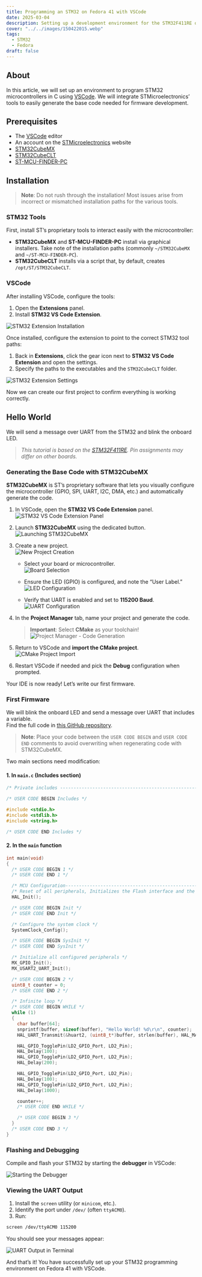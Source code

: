 ```yaml
---
title: Programming an STM32 on Fedora 41 with VSCode
date: 2025-03-04
description: Setting up a development environment for the STM32F411RE on Linux (Fedora 41) with Visual Studio Code
cover: "../../images/150422015.webp"
tags:
  - STM32
  - Fedora
draft: false
---
```


## About

In this article, we will set up an environment to program STM32 microcontrollers in C using [VSCode](https://code.visualstudio.com/). We will integrate STMicroelectronics’ tools to easily generate the base code needed for firmware development.

## Prerequisites

- The [VSCode](https://code.visualstudio.com/) editor
- An account on the [STMicroelectronics](https://www.st.com) website
- [STM32CubeMX](https://www.st.com/en/development-tools/stm32cubemx.html)
- [STM32CubeCLT](https://www.st.com/en/development-tools/stm32cubeclt.html)
- [ST-MCU-FINDER-PC](https://www.st.com/en/development-tools/st-mcu-finder-pc.html)

## Installation

> **Note**: Do not rush through the installation! Most issues arise from incorrect or mismatched installation paths for the various tools.

### STM32 Tools

First, install ST’s proprietary tools to interact easily with the microcontroller:

- **STM32CubeMX** and **ST-MCU-FINDER-PC** install via graphical installers. Take note of the installation paths (commonly `~/STM32CubeMX` and `~/ST-MCU-FINDER-PC`).
- **STM32CubeCLT** installs via a script that, by default, creates `/opt/ST/STM32CubeCLT`.

### VSCode

After installing VSCode, configure the tools:

1. Open the **Extensions** panel.
2. Install **STM32 VS Code Extension**.

![STM32 Extension Installation](../../images/565cda6a1352ebb74c1f97efc3d0f1c7_MD5.webp)

Once installed, configure the extension to point to the correct STM32 tool paths:

1. Back in **Extensions**, click the gear icon next to **STM32 VS Code Extension** and open the settings.
2. Specify the paths to the executables and the `STM32CubeCLT` folder.

![STM32 Extension Settings](../../images/IMG_Programmer_un_STM32_sous_Fedora_41_avec_VSCode.webp)

Now we can create our first project to confirm everything is working correctly.

## Hello World

We will send a message over UART from the STM32 and blink the onboard LED.

> *This tutorial is based on the [STM32F411RE](https://www.st.com/en/evaluation-tools/nucleo-f411re.html). Pin assignments may differ on other boards.*

### Generating the Base Code with STM32CubeMX

**STM32CubeMX** is ST’s proprietary software that lets you visually configure the microcontroller (GPIO, SPI, UART, I2C, DMA, etc.) and automatically generate the code.

1. In VSCode, open the **STM32 VS Code Extension** panel.  
   ![STM32 VS Code Extension Panel](../../images/85d1b2484bc351e1ddb9969595ccfcf6_MD5.webp)

2. Launch **STM32CubeMX** using the dedicated button.  
   ![Launching STM32CubeMX](../../images/fe988d8c065be00f56923fec8f9de010_MD5.webp)

3. Create a new project.  
   ![New Project Creation](../../images/dad1056dd12d64d3da419120abf90026_MD5.webp)

   - Select your board or microcontroller.  
     ![Board Selection](../../images/d97e0308efb265549dd2d49b6db77125_MD5.webp)

   - Ensure the LED (GPIO) is configured, and note the “User Label.”  
     ![LED Configuration](../../images/f33b7af6c74c024efb1924b979d1152b_MD5.webp)

   - Verify that UART is enabled and set to **115200 Baud**.  
     ![UART Configuration](../../images/1b1634ca22f9d64a3e286ec4ebb61a0b_MD5.webp)

4. In the **Project Manager** tab, name your project and generate the code.  
   > **Important**: Select **CMake** as your toolchain!  
   ![Project Manager - Code Generation](../../images/38e1bcc86ec027345ccf54802b507a1a_MD5.webp)

5. Return to VSCode and **import the CMake project**.  
   ![CMake Project Import](../../images/6f0effcd4ef4d3a78261265f03e778d3_MD5.webp)

6. Restart VSCode if needed and pick the **Debug** configuration when prompted.

Your IDE is now ready! Let’s write our first firmware.

### First Firmware

We will blink the onboard LED and send a message over UART that includes a variable.  
Find the full code in [this GitHub repository](https://github.com/Ery4z/Blog-STM32HelloWorld).

> **Note**: Place your code between the `USER CODE BEGIN` and `USER CODE END` comments to avoid overwriting when regenerating code with STM32CubeMX.

Two main sections need modification:

#### 1. In `main.c` (Includes section)

```c
/* Private includes ----------------------------------------------------------*/

/* USER CODE BEGIN Includes */

#include <stdio.h>
#include <stdlib.h>
#include <string.h>

/* USER CODE END Includes */
```

#### 2. In the `main` function

```c
int main(void)
{
  /* USER CODE BEGIN 1 */
  /* USER CODE END 1 */

  /* MCU Configuration--------------------------------------------------------*/
  /* Reset of all peripherals, Initializes the Flash interface and the Systick. */
  HAL_Init();

  /* USER CODE BEGIN Init */
  /* USER CODE END Init */

  /* Configure the system clock */
  SystemClock_Config();

  /* USER CODE BEGIN SysInit */
  /* USER CODE END SysInit */

  /* Initialize all configured peripherals */
  MX_GPIO_Init();
  MX_USART2_UART_Init();

  /* USER CODE BEGIN 2 */
  uint8_t counter = 0;
  /* USER CODE END 2 */

  /* Infinite loop */
  /* USER CODE BEGIN WHILE */
  while (1)
  {
    char buffer[64];
    snprintf(buffer, sizeof(buffer), "Hello World! %d\r\n", counter);
    HAL_UART_Transmit(&huart2, (uint8_t*)buffer, strlen(buffer), HAL_MAX_DELAY);

    HAL_GPIO_TogglePin(LD2_GPIO_Port, LD2_Pin);
    HAL_Delay(100);
    HAL_GPIO_TogglePin(LD2_GPIO_Port, LD2_Pin);
    HAL_Delay(200);

    HAL_GPIO_TogglePin(LD2_GPIO_Port, LD2_Pin);
    HAL_Delay(100);
    HAL_GPIO_TogglePin(LD2_GPIO_Port, LD2_Pin);
    HAL_Delay(1000);

    counter++;
    /* USER CODE END WHILE */

    /* USER CODE BEGIN 3 */
  }
  /* USER CODE END 3 */
}
```

### Flashing and Debugging

Compile and flash your STM32 by starting the **debugger** in VSCode:

![Starting the Debugger](../../images/03ad4d833cd46a328094ed00fc7ad68d_MD5.webp)

### Viewing the UART Output

1. Install the `screen` utility (or `minicom`, etc.).
2. Identify the port under `/dev/` (often `ttyACM0`).
3. Run:

```bash
screen /dev/ttyACM0 115200
```

You should see your messages appear:

![UART Output in Terminal](../../images/d50c96450533bb1c400e9639886e5d96_MD5.webp)

And that’s it! You have successfully set up your STM32 programming environment on Fedora 41 with VSCode.
